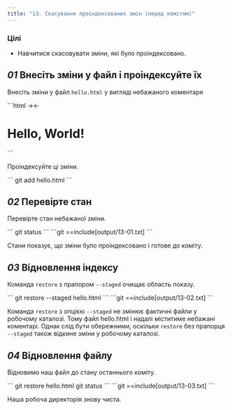 ```yaml
---
title: "13. Скасування проіндексованих змін (перед комітом)"
---
```


### Цілі

- Навчитися скасовувати зміни, які було проіндексовано.

## _01_ Внесіть зміни у файл і проіндексуйте їх

Внесіть зміни у файл `hello.html` у вигляді небажаного коментаря

<File file="hello.html">
```html
<html>
  <head>
    →<!-- This is an unwanted but staged comment -->←
  </head>
  <body>
    <h1>Hello, World!</h1>
  </body>
</html>
```
</File>

Проіндексуйте ці зміни.

<Run>
```
git add hello.html
```
</Run>

## _02_ Перевірте стан

Перевірте стан небажаної зміни.

<Run>
```
git status
```
</Run>

<Output>
```git
==include[output/13-01.txt]
```
</Output>

Стани показує, що зміни було проіндексовано і готове до коміту.

## _03_ Відновлення індексу

Команда `restore` з прапором `--staged` очищає область показу.

<Run>
```
git restore --staged hello.html
```
</Run>

<Output>
```git
==include[output/13-02.txt]
```
</Output>

Команда `restore` з опцією `--staged` не змінює фактичні файли у робочому каталозі. Тому файл hello.html і надалі міститиме небажані коментарі. Однак слід бути обережними, оскільки `restore` без прапорця `--staged` також відкине зміни у робочому каталозі.

## _04_ Відновлення файлу

Відновимо наш файл до стану останнього коміту.

<Run>
```
git restore hello.html
git status
```
</Run>

<Output>
```git
==include[output/13-03.txt]
```
</Output>

Наша робоча директорія знову чиста.